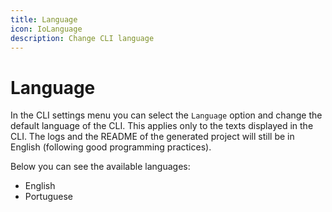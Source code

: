 ```yaml
---
title: Language
icon: IoLanguage
description: Change CLI language
---
```


# Language

In the CLI settings menu you can select the `Language` option and change the default language of the CLI. This applies only to the texts displayed in the CLI. The logs and the README of the generated project will still be in English (following good programming practices).

Below you can see the available languages:

- English
- Portuguese
